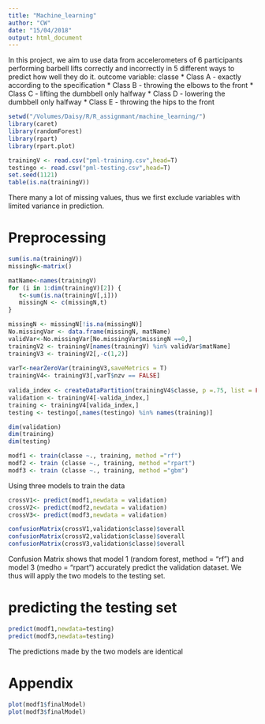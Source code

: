 ```yaml
---
title: "Machine_learning"
author: "CW"
date: "15/04/2018"
output: html_document
---
```

In this project, we aim to use data from accelerometers of 6 participants performing barbell lifts correctly and incorrectly in 5 different ways to predict how well they do it. 
outcome variable: classe
* Class A - exactly according to the specification
* Class B - throwing the elbows to the front
* Class C - lifting the dumbbell only halfway
* Class D - lowering the dumbbell only halfway
* Class E - throwing the hips to the front

```r
setwd("/Volumes/Daisy/R/R_assignmant/machine_learning/")
library(caret)
library(randomForest)
library(rpart)
library(rpart.plot)
```

```r
trainingV <- read.csv("pml-training.csv",head=T)
testingo <- read.csv("pml-testing.csv",head=T)
set.seed(1121)
table(is.na(trainingV))
```
There many a lot of missing values, thus we first exclude variables with limited variance in prediction.

# Preprocessing
```r
sum(is.na(trainingV))
missingN<-matrix()

matName<-names(trainingV)
for (i in 1:dim(trainingV)[2]) {
   t<-sum(is.na(trainingV[,i]))
   missingN <- c(missingN,t)
}

missingN <- missingN[!is.na(missingN)]
No.missingVar <- data.frame(missingN, matName)
validVar<-No.missingVar[No.missingVar$missingN ==0,]
trainingV2 <- trainingV[names(trainingV) %in% validVar$matName]
trainingV3 <- trainingV2[,-c(1,2)]
 
varT<-nearZeroVar(trainingV3,saveMetrics = T)
trainingV4<- trainingV3[,varT$nzv == FALSE]
 
valida_index <- createDataPartition(trainingV4$classe, p =.75, list = FALSE)
validation <- trainingV4[-valida_index,]
training <- trainingV4[valida_index,]
testing <- testingo[,names(testingo) %in% names(training)]

dim(validation)
dim(training)
dim(testing)
```


```r
modf1 <- train(classe ~., training, method ="rf")
modf2 <- train (classe ~., training, method ="rpart")
modf3 <- train (classe ~., training, method ="gbm")
```

Using three models to train the data

```r
crossV1<- predict(modf1,newdata = validation)
crossV2<- predict(modf2,newdata = validation)
crossV3<- predict(modf3,newdata = validation)
```

```r
confusionMatrix(crossV1,validation$classe)$overall
confusionMatrix(crossV2,validation$classe)$overall
confusionMatrix(crossV3,validation$classe)$overall
```

Confusion Matrix shows that model 1 (random forest, method = "rf") and model 3 (medho = "rpart") accurately predict the validation dataset. We thus will apply the two models to the testing set.

# predicting the testing set
```r
predict(modf1,newdata=testing)
predict(modf3,newdata=testing)
```
The predictions made by the two models are identical

# Appendix
```r
plot(modf1$finalModel)
plot(modf3$finalModel)
```
